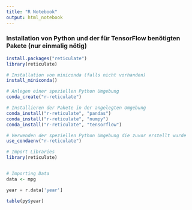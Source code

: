 ```yaml
---
title: "R Notebook"
output: html_notebook
---
```


### Installation von Python und der für TensorFlow benötigten Pakete (nur einmalig nötig) ###

```r
install.packages("reticulate")
library(reticulate)

# Installation von miniconda (falls nicht vorhanden)
install_miniconda()

# Anlegen einer speziellen Python Umgebung
conda_create("r-reticulate")

# Installieren der Pakete in der angelegten Umgebung
conda_install("r-reticulate", "pandas")
conda_install("r-reticulate", "numpy")
conda_install("r-reticulate", "tensorflow")

# Verwenden der speziellen Python Umgebung die zuvor erstellt wurde
use_condaenv("r-reticulate")

```


```r
# Import Libraries
library(reticulate)


# Importing Data
data <- mpg

```


```python
year = r.data['year']

```


```r
table(py$year)


```

